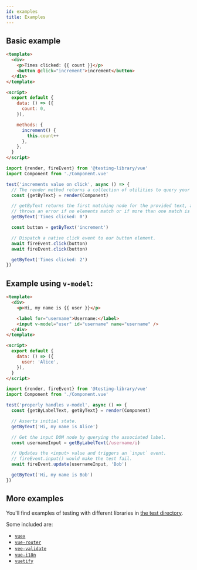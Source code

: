 ```yaml
---
id: examples
title: Examples
---
```


## Basic example

```html
<template>
  <div>
    <p>Times clicked: {{ count }}</p>
    <button @click="increment">increment</button>
  </div>
</template>

<script>
  export default {
    data: () => ({
      count: 0,
    }),

    methods: {
      increment() {
        this.count++
      },
    },
  }
</script>
```

```js
import {render, fireEvent} from '@testing-library/vue'
import Component from './Component.vue'

test('increments value on click', async () => {
  // The render method returns a collection of utilities to query your component.
  const {getByText} = render(Component)

  // getByText returns the first matching node for the provided text, and
  // throws an error if no elements match or if more than one match is found.
  getByText('Times clicked: 0')

  const button = getByText('increment')

  // Dispatch a native click event to our button element.
  await fireEvent.click(button)
  await fireEvent.click(button)

  getByText('Times clicked: 2')
})
```

## Example using `v-model`:

```html
<template>
  <div>
    <p>Hi, my name is {{ user }}</p>

    <label for="username">Username:</label>
    <input v-model="user" id="username" name="username" />
  </div>
</template>

<script>
  export default {
    data: () => ({
      user: 'Alice',
    }),
  }
</script>
```

```js
import {render, fireEvent} from '@testing-library/vue'
import Component from './Component.vue'

test('properly handles v-model', async () => {
  const {getByLabelText, getByText} = render(Component)

  // Asserts initial state.
  getByText('Hi, my name is Alice')

  // Get the input DOM node by querying the associated label.
  const usernameInput = getByLabelText(/username/i)

  // Updates the <input> value and triggers an `input` event.
  // fireEvent.input() would make the test fail.
  await fireEvent.update(usernameInput, 'Bob')

  getByText('Hi, my name is Bob')
})
```

## More examples

You'll find examples of testing with different libraries in
[the test directory](https://github.com/testing-library/vue-testing-library/tree/master/src/__tests__).

Some included are:

- [`vuex`](https://github.com/testing-library/vue-testing-library/blob/main/src/__tests__/vuex.js)
- [`vue-router`](https://github.com/testing-library/vue-testing-library/tree/main/src/__tests__/vue-router.js)
- [`vee-validate`](https://github.com/testing-library/vue-testing-library/tree/main/src/__tests__/validate-plugin.js)
- [`vue-i18n`](https://github.com/testing-library/vue-testing-library/blob/main/src/__tests__/translations-vue-i18n.js)
- [`vuetify`](https://github.com/testing-library/vue-testing-library/blob/main/src/__tests__/vuetify.js)
